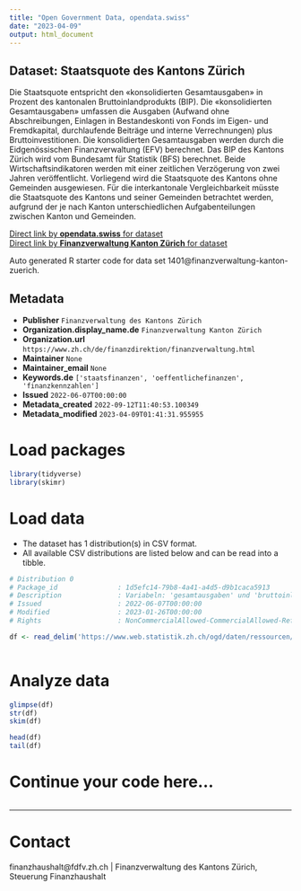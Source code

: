 ```yaml
---
title: "Open Government Data, opendata.swiss"
date: "2023-04-09"
output: html_document
---
```


## Dataset: Staatsquote des Kantons Zürich

Die Staatsquote entspricht den «konsolidierten Gesamtausgaben» in Prozent des kantonalen Bruttoinlandprodukts (BIP). Die «konsolidierten Gesamtausgaben» umfassen die Ausgaben (Aufwand ohne Abschreibungen, Einlagen in Bestandeskonti von Fonds im Eigen- und Fremdkapital, durchlaufende Beiträge und interne Verrechnungen) plus Bruttoinvestitionen. Die konsolidierten Gesamtausgaben werden durch die Eidgenössischen Finanzverwaltung (EFV) berechnet. Das BIP des Kantons Zürich wird vom Bundesamt für Statistik (BFS) berechnet. Beide Wirtschaftsindikatoren werden mit einer zeitlichen Verzögerung von zwei Jahren veröffentlicht. Vorliegend wird die Staatsquote des Kantons ohne Gemeinden ausgewiesen. Für die interkantonale Vergleichbarkeit müsste die Staatsquote des Kantons und seiner Gemeinden betrachtet werden, aufgrund der je nach Kanton unterschiedlichen Aufgabenteilungen zwischen Kanton und Gemeinden. 

[Direct link by **opendata.swiss** for dataset](https://opendata.swiss/de/dataset/staatsquote-des-kantons-zurich)<br>
[Direct link by **Finanzverwaltung Kanton Zürich** for dataset](nan)

Auto generated R starter code for data set 1401@finanzverwaltung-kanton-zuerich.

## Metadata

- **Publisher** `Finanzverwaltung des Kantons Zürich`
- **Organization.display_name.de** `Finanzverwaltung Kanton Zürich`
- **Organization.url** `https://www.zh.ch/de/finanzdirektion/finanzverwaltung.html`
- **Maintainer** `None`
- **Maintainer_email** `None`
- **Keywords.de** `['staatsfinanzen', 'oeffentlichefinanzen', 'finanzkennzahlen']`
- **Issued** `2022-06-07T00:00:00`
- **Metadata_created** `2022-09-12T11:40:53.100349`
- **Metadata_modified** `2023-04-09T01:41:31.955955`


# Load packages

```r

library(tidyverse)
library(skimr)

```

# Load data

-   The dataset has 1 distribution(s) in CSV format.
-   All available CSV distributions are listed below and can be read into a tibble.

```r

# Distribution 0
# Package_id               : 1d5efc14-79b8-4a41-a4d5-d9b1caca5913
# Description              : Variabeln: 'gesamtausgaben' und 'bruttoinlandprodukt' in Tausend CHF.
# Issued                   : 2022-06-07T00:00:00
# Modified                 : 2023-01-26T00:00:00
# Rights                   : NonCommercialAllowed-CommercialAllowed-ReferenceRequired

df <- read_delim('https://www.web.statistik.zh.ch/ogd/daten/ressourcen/KTZH_00001401_00002738.csv')



```

# Analyze data

```r

glimpse(df)
str(df)
skim(df)

head(df)
tail(df)

```

# Continue your code here...

```r

```

------------------------------------------------------------------------

# Contact

finanzhaushalt@fdfv.zh.ch | Finanzverwaltung des Kantons Zürich, Steuerung Finanzhaushalt
